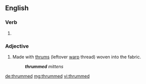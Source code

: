 ==English==

===Verb===
{{head|en|verb form}}

# {{en-past of|thrum}}

===Adjective===
{{en-adj|-}}

# {{label|en|textiles}} Made with [[thrum]]s (leftover [[warp]] thread) woven into the fabric.
#: '''''thrummed''' mittens''

[[de:thrummed]]
[[mg:thrummed]]
[[vi:thrummed]]